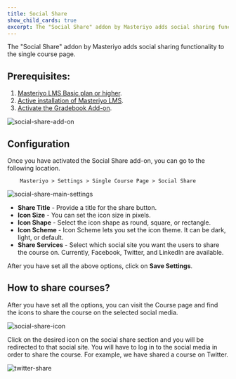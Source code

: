```yaml
---
title: Social Share
show_child_cards: true
excerpt: The "Social Share" addon by Masteriyo adds social sharing functionality to the single course page.
---
```


The "Social Share" addon by Masteriyo adds social sharing functionality to the single course page.

## Prerequisites:

1. [Masteriyo LMS Basic plan or higher](https://docs.masteriyo.com/getting-started/installation#installing-masteriyo-lms-pro-version).  
2. [Active installation of Masteriyo LMS](https://docs.masteriyo.com/getting-started/installation#installing-masteriyo-lms-pro-version).
2. [Activate the Gradebook Add-on](https://docs.masteriyo.com/getting-started/activate-masteriyo-addons).

![social-share-add-on](https://github.com/Masteriyo/masteriyo-docs/assets/75772539/591dcf56-c746-465e-9793-f383113bf5f7)


## Configuration

Once you have activated the Social Share add-on, you can go to the following location.

        Masteriyo > Settings > Single Course Page > Social Share

![social-share-main-settings](https://github.com/Masteriyo/masteriyo-docs/assets/75772539/750404b1-0d2c-440c-9958-7764ac607ab9)

- **Share Title** - Provide a title for the share button.
- **Icon Size** - You can set the icon size in pixels.
- **Icon Shape** - Select the icon shape as round, square, or rectangle.
- **Icon Scheme** - Icon Scheme lets you set the icon theme. It can be dark, light, or default.
- **Share Services** - Select which social site you want the users to share the course on. Currently, Facebook, Twitter, and LinkedIn are available.

After you have set all the above options, click on **Save Settings**.

## How to share courses?

After you have set all the options, you can visit the Course page and find the icons to share the course on the selected social media.

![social-share-icon](https://github.com/Masteriyo/masteriyo-docs/assets/75772539/7172c291-807f-41d3-88bd-6b59e18dc0bf)

Click on the desired icon on the social share section and you will be redirected to that social site. You will have to log in to the social media in order to share the course. For example, we have shared a course on Twitter. 

![twitter-share](https://github.com/Masteriyo/masteriyo-docs/assets/75772539/12bd5f20-e3d7-495e-b0eb-600fff261f62)
